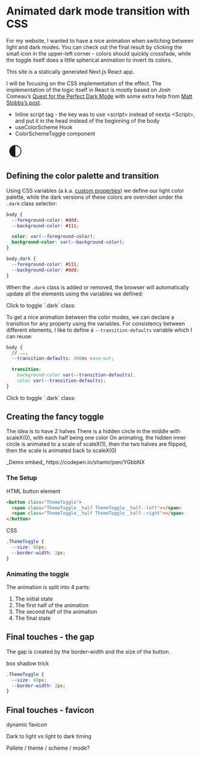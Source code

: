 
# Animated dark mode transition with CSS

For my website, I wanted to have a nice animation when switching between light and dark modes. You can check out the final result by clicking the small icon in the upper-left corner - colors should quickly crossfade, while the toggle itself does a little spherical animation to invert its colors.

This site is a statically generated Next.js React app.

I will be focusing on the CSS implementation of the effect. The implementation of the logic itself in React is mostly based on Josh Comeau’s [Quest for the Perfect Dark Mode](https://www.joshwcomeau.com/react/dark-mode/) with some extra help from [Matt Stobbs’s post](https://www.mattstobbs.com/elderjs-dark-mode/).

- Inline script tag - the key was to use \<script\> instead of nextjs \<Script\>, and put it in the head instead of the beginning of the body
- useColorScheme Hook
- ColorSchemeToggle component

<svg className="sun-and-moon" width="48" height="48" viewBox="0 0 24 24">
  <circle
    class="sun"
    cx="12"
    cy="12"
    r="8"
    mask="url(#moon-mask)"
    fill="currentColor"
  />

  <mask class="moon" id="moon-mask">
    <rect x="0" y="0" width="100%" height="100%" fill="white" />
    <path d="M 12 5 A 7 7 0 0 1 12 19" fill="black" style={{transformOrigin: "center", transform: "rotateY(180deg)"}} />
  </mask>
</svg>

## Defining the color palette and transition

Using CSS variables (a.k.a. [custom properties](https://developer.mozilla.org/en-US/docs/Web/CSS/CSS_cascading_variables/Using_CSS_custom_properties)) we define our light color palette, while the dark versions of these colors are overriden under the `.dark` class selector:

```css
body {
  --foreground-color: #ddd;
  --background-color: #111;

  color: var(--foreground-color);
  background-color: var(--background-color);
}

body.dark {
  --foreground-color: #111;
  --background-color: #ddd;
}
```

When the `.dark` class is added or removed, the browser will automatically update all the elements using the variables we defined:

<ThemeToggleDemo isAnimated={false}>
  Click to toggle `.dark` class:
</ThemeToggleDemo>

To get a nice animation between the color modes, we can declare a transition for any property using the variables. For consistency between different elements, I like to define a `--transition-defaults` variable which I can reuse:

```css
body {
  // ...
  --transition-defaults: 400ms ease-out;

  transition:
    background-color var(--transition-defaults),
    color var(--transition-defaults);
}
```

<ThemeToggleDemo isAnimated={true}>
  Click to toggle `.dark` class:
</ThemeToggleDemo>

## Creating the fancy toggle

The idea is to have 2 halves
There is a hidden circle in the middle with scaleX(0), with each half being one color
On animating, the hidden inner circle is animated to a scale of scaleX(1), then the two halves are flipped, then the scale is animated back to scaleX(0)

<ThemeToggleDemo showToggle />
_Demo embed_ https://codepen.io/shamir/pen/YGbbNX

### The Setup

HTML button element

```html
<button class="ThemeToggle">
  <span class="ThemeToggle__half ThemeToggle__half--left"></span>
  <span class="ThemeToggle__half ThemeToggle__half--right"></span>
</button>
```

CSS

```css
.ThemeToggle {
  --size: 60px;
  --border-width: 2px;
}
```

### Animating the toggle

The animation is split into 4 parts:

1. The initial state
2. The first half of the animation
3. The second half of the animation
4. The final state

## Final touches - the gap

The gap is created by the border-width and the size of the button.

box shadow trick

```css
.ThemeToggle {
  --size: 60px;
  --border-width: 2px;
}
```

## Final touches - favicon

dynamic favicon

Dark to light vs light to dark timing

Pallete / theme / scheme / mode?
